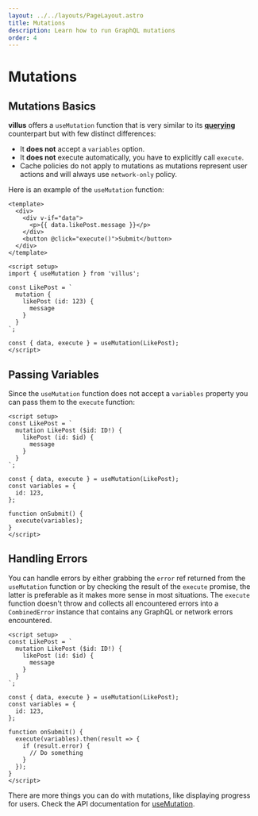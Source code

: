 ```yaml
---
layout: ../../layouts/PageLayout.astro
title: Mutations
description: Learn how to run GraphQL mutations
order: 4
---
```


# Mutations

## Mutations Basics

**villus** offers a `useMutation` function that is very similar to its **[querying](/queries.md)** counterpart but with few distinct differences:

- It **does not** accept a `variables` option.
- It **does not** execute automatically, you have to explicitly call `execute`.
- Cache policies do not apply to mutations as mutations represent user actions and will always use `network-only` policy.

Here is an example of the `useMutation` function:

```vue
<template>
  <div>
    <div v-if="data">
      <p>{{ data.likePost.message }}</p>
    </div>
    <button @click="execute()">Submit</button>
  </div>
</template>

<script setup>
import { useMutation } from 'villus';

const LikePost = `
  mutation {
    likePost (id: 123) {
      message
    }
  }
`;

const { data, execute } = useMutation(LikePost);
</script>
```

## Passing Variables

Since the `useMutation` function does not accept a `variables` property you can pass them to the `execute` function:

```vue
<script setup>
const LikePost = `
  mutation LikePost ($id: ID!) {
    likePost (id: $id) {
      message
    }
  }
`;

const { data, execute } = useMutation(LikePost);
const variables = {
  id: 123,
};

function onSubmit() {
  execute(variables);
}
</script>
```

## Handling Errors

You can handle errors by either grabbing the `error` ref returned from the `useMutation` function or by checking the result of the `execute` promise, the latter is preferable as it makes more sense in most situations. The `execute` function doesn't throw and collects all encountered errors into a `CombinedError` instance that contains any GraphQL or network errors encountered.

```vue
<script setup>
const LikePost = `
  mutation LikePost ($id: ID!) {
    likePost (id: $id) {
      message
    }
  }
`;

const { data, execute } = useMutation(LikePost);
const variables = {
  id: 123,
};

function onSubmit() {
  execute(variables).then(result => {
    if (result.error) {
      // Do something
    }
  });
}
</script>
```

There are more things you can do with mutations, like displaying progress for users. Check the API documentation for [useMutation](/api/use-mutation).
